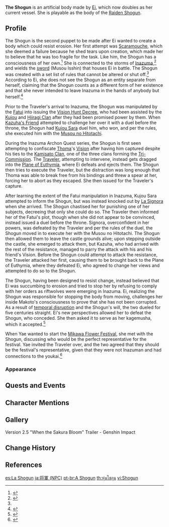 {{About|the puppet created by [[Ei]]|the playable character|Raiden Shogun||Raiden Shogun (Disambiguation)}}
{{Character Infobox
|type             = Quest NPC
|image            = The Shogun.png
|region           = Inazuma
|location         = Inazuma
|element          = Electro
|title            = Guardian of Eternity
|title2           = Magatsu Mitake Narukami no Mikoto
|titleRef2        = <ref>{{Ref/Enemy|Magatsu Mitake Narukami no Mikoto}}</ref>
|affiliation      = Ei
|affiliation2     = Inazuma Shogunate
|mother           = Ei
|motherNote       = creator
|motherRef        = <ref name="puppet">{{Ref/Quest|The Servant's Path}}</ref>
|voiceEN          = [https://www.anneyatco.com/ Anne Yatco]<ref name="Anne Yatco">Twitter: [https://twitter.com/GenshinImpact/status/1430771997605339137 EN VA Announcement]</ref>
|voiceCN          = [https://zh.moegirl.org.cn/菊花花 Juhuahua ({{zh|菊花花}})]<ref name="Juhuahua">HoYoverse Chinese News: [https://ys.mihoyo.com/main/news/detail/16261 {{zh|《原神》2.0版本PV：「不动鸣神，泡影断灭」}}]</ref>
|voiceJP          = {{w|Miyuki Sawashiro|Sawashiro Miyuki ({{ja|沢城 みゆき}})}}<ref name="Sawashiro Miyuki">Twitter: [https://twitter.com/Genshin_7/status/1413467811591069702 JP VA Announcement]</ref>
|voiceKR          = {{w|ko:박지윤_(성우)|Park Ji-yoon ({{ko|박지윤}})}}<ref name="Park Ji-yoon">YouTube: [https://youtu.be/5DgHU0042G8 Version 2.1 Korean Special Program]</ref>
}}
'''The Shogun''' is an artificial body made by [[Ei]], which now doubles as her current vessel. She is playable as the body of the [[Raiden Shogun]].

==Profile==
The Shogun is the second puppet to be made after Ei wanted to create a body which could resist erosion. Her first attempt was [[Scaramouche]], which she deemed a failure because he shed tears upon creation, which made her to believe that he was too fragile for the task. Like him, the Shogun has a consciousness of her own.<ref>{{Ref/Quest|Farewell to the Past|quote='''Ei:''' Though she is a puppet, the Shogun has her own consciousness, too. When necessary, she appears here to confront me.}}</ref> She is connected to the storms of [[Inazuma]],<ref name="Ei dialogue TLE">{{Ref/Quest|The Lonesome Euthymia}}</ref> and wields the [[Musou Isshin|sword]] (Musou Isshin) that houses Ei in battle. The Shogun was created with a set list of rules that cannot be altered or shut off.<ref name="Ei dialogue TLE" /> According to Ei, she does not see the Shogun as an entity separate from herself, claiming that the Shogun counts as a different form of her existence and that she never intended to leave Inazuma in the hands of anybody but herself.<ref name="Ei dialogue TFC">{{Ref/Quest|The Fabric of Constancy}}</ref>

Prior to the Traveler's arrival to Inazuma, the Shogun was manipulated by the [[Fatui]] into issuing the [[Vision Hunt Decree]], who had been assisted by the [[Kujou Clan|Kujou]] and [[Hiiragi Clan]] after they had been promised power by them. When [[Kazuha's Friend]] attempted to challenge her over it with a duel before the throne, the Shogun had [[Kujou Sara]] duel him, who won, and per the rules, she executed him with the [[Musou no Hitotachi]].

During the Inazuma Archon Quest series, the Shogun is first seen attempting to confiscate [[Thoma]]'s [[Vision]] after having him captured despite his ties to the [[Kamisato Clan]], one of the three clans forming the [[Tri-Commission]]. The [[Traveler]], attempting to intervene, instead gets dragged into the [[Plane of Euthymia]], where Ei defeats and ejects them. The Shogun then tries to execute the Traveler, but the distraction was long enough that Thoma was able to break free from his bindings and threw a spear at her, forcing her to abort as they escaped. She then issued for the Traveler's capture.

After learning the extent of the Fatui manipulation in Inazuma, Kujou Sara attempted to inform the Shogun, but was instead knocked out by [[Signora|La Signora]] when she arrived. The Shogun chastised her for punishing one of her subjects, decreeing that only she could do so. The Traveler then informed her of the Fatui's plot, though when she did not appear to be convinced, instead issued a duel before the throne. Signora, overconfident in her powers, was defeated by the Traveler and per the rules of the duel, the Shogun moved in to execute her with the Musou no Hitotachi. The Shogun then allowed them to leave the castle grounds alive; upon stepping outside the castle, she emerged to attack them, but Kazuha, who had arrived with the rest of the resistance, managed to parry the attack with his and his friend's Vision. Before the Shogun could attempt to attack the resistance, the Traveler attacked her first, causing them to be brought back to the Plane of Euthymia, where they defeated Ei, who agreed to change her views and attempted to do so to the Shogun.

The Shogun, having been designed to resist change, instead believed that Ei was succumbing to erosion and tried to stop her by refusing to comply with her orders as riftwolves were emerging in Inazuma. Ei, realizing the Shogun was responsible for stopping the body from moving, challenges her inside Makoto's consciousness to prove that she has not been corrupted. As a result of [[Istaroth|temporal disruption]] and the Shogun's will, the two dueled for five centuries straight. Ei's new perspectives allowed her to defeat the Shogun, who conceded. She then asked it to serve as her kagemusha, which it accepted.<ref>{{Ref/Quest|Radiant Sakura|quote='''Raiden Shogun:''' I understand. I shall become your shadow, just as you were once Makoto's shadow.}}</ref>

When Yae wanted to start the [[Mikawa Flower Festival]], she met with the Shogun, discussing who would be the perfect representative for the festival. Yae invited the Traveler over, and the two agreed that they should be the festival's representative, given that they were not Inazuman and had connections to the youkai.<ref>{{Ref/Quest|As Though Caught in a Dream}}</ref>

===Appearance===
{{Transclude|Raiden Shogun/Lore|Appearance}}
<!--
==Trivia==
-->
==Quests and Events==
{{See also|Raiden Shogun/Lore#Quests and Events}}
{{Quests and Events|Follow the Wind=cinematic}}

==Character Mentions==
{{See also|Raiden Shogun/Lore#Character Mentions}}
{{Character Mentions}}

==Gallery==
<gallery>
Version 2.5 "When the Sakura Bloom" Trailer - Genshin Impact
</gallery>

==Change History==
{{Change History|2.0}}

==References==
{{Reflist|2}}

[[es:La Shogun]]
[[ja:将軍 (NPC)]]
[[pt-br:A Shogun]]
[[th:หุ่นโชกุน]]
[[vi:Shogun]]
